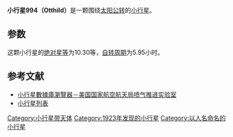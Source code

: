 {{Infobox planet
| bgcolour = #FFFFC0
| name = 994 Otthild
| symbol = 
| image = 
| caption = 
| discovery = yes
| discovery_ref = 
| discoverer = [[K._Reinmuth|K. Reinmuth]]
| discovery_site = [[王座山天文台|海德堡]] 
| discovered = 1923年3月18日
| designations = yes
| mp_name = 
| named_after = 
| alt_names = 1923 NL
| mp_category = [[小行星帶|主帶]]
| orbit_ref = <ref>[http://ssd.jpl.nasa.gov/sbdb.cgi?sstr=994 994 Otthild (1923 NL)]</ref>
| epoch = 2012年8月9日
| aphelion = {{convert|2.8211358|AU|km|3|abbr=on|lk=out}}
| perihelion = {{convert|2.2384718|AU|km|3|abbr=on}}
| semimajor = {{convert|2.5298038|AU|km|3|abbr=on}}
| eccentricity = 0.1151599
| period = 1469.6999314 [[日|日]]<br />4.02[[儒略年|儒略年]]
| avg_speed = 
| inclination = 15.39494°
| asc_node = 2.43190°
| mean_anomaly = 338.20167°
| arg_peri = 341.65585
| satellites = 
| physical_characteristics = yes
| dimensions = 
| mass = 
| density = 
| surface_grav = 
| escape_velocity = 
| sidereal_day = 
| axial_tilt = 
| pole_ecliptic_lat = 
| pole_ecliptic_lon = 
| albedo = 
| temperatures= 
| temp_name1 = 
| mean_temp_1 = 
| max_temp_1 = 
| temp_name2 = 
| max_temp_2 = 
| spectral_type = 
| abs_magnitude = 10.30
}}

'''小行星994（Otthild）'''是一颗围绕[[太阳|太阳]][[公转|公转]]的[[小行星|小行星]]。

==参数==
这颗小行星的[[绝对星等|绝对星等]]为10.30等，[[自转周期|自转周期]]为5.95小时。

==参考文献==
{{reflist}}

*[http://ssd.jpl.nasa.gov/sbdb.cgi#top 小行星數據庫瀏覽器－美国国家航空航天局喷气推进实验室] {{Wayback|url=http://ssd.jpl.nasa.gov/sbdb.cgi#top |date=20100929043420 }}
*[http://cfa-www.harvard.edu/iau/lists/NumberedMPs.txt 小行星列表] {{Wayback|url=http://cfa-www.harvard.edu/iau/lists/NumberedMPs.txt |date=20080517010638 }}

{{Minor Planet Number|[[小行星993|小行星993]]|[[小行星995|小行星995]]}}
{{小天体}}

[[Category:小行星带天体|Category:小行星带天体]]
[[Category:1923年发现的小行星|Category:1923年发现的小行星]]
[[Category:以人名命名的小行星|Category:以人名命名的小行星]]